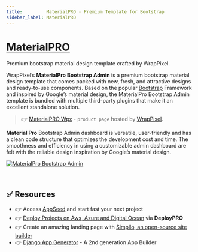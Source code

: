 ```yaml
---
title:         MaterialPRO - Premium Template for Bootstrap 
sidebar_label: MaterialPRO
---
```


# [MaterialPRO](https://www.wrappixel.com/templates/materialpro/?ref=157)

<SubHeading>Premium bootstrap material design template crafted by WrapPixel.</SubHeading>

WrapPixel’s **MaterialPro Bootstrap Admin** is a premium bootstrap material design template that comes packed with new, fresh, and attractive designs and ready-to-use components. 
Based on the popular [Bootstrap](https://www.admin-dashboards.com/bootstrap-5-templates/) Framework and inspired by Google’s material design, the MaterialPro Bootstrap Admin template is bundled with multiple third-party plugins that make it an excellent standalone solution.

> 👉 [MaterialPRO Wpx](https://www.wrappixel.com/templates/materialpro/?ref=157) - `product page` hosted by [WrapPixel](../partners/wrappixel.mdx).

**Material Pro** Bootstrap Admin dashboard is versatile, user-friendly and has a clean code structure that optimizes the development cost and time. 
The smoothness and efficiency in using a customizable admin dashboard are felt with the reliable design inspiration by Google’s material design.

[![MaterialPro Bootstrap Admin](https://user-images.githubusercontent.com/51070104/224490888-edb84b49-8bea-43dc-bdb0-b1a727f3f5d6.png)](https://www.wrappixel.com/templates/materialpro/?ref=157)

<br />

## ✅ Resources 

- 👉 Access [AppSeed](https://appseed.us/) and start fast your next project
- 👉 [Deploy Projects on Aws, Azure and Digital Ocean](https://www.docs.deploypro.dev/) via **DeployPRO**
- 👉 Create an amazing landing page with [Simpllo, an open-source site builder](https://www.simpllo.com/)
- 👉 [Django App Generator](https://app-generator.dev/django/) - A 2nd generation App Builder
